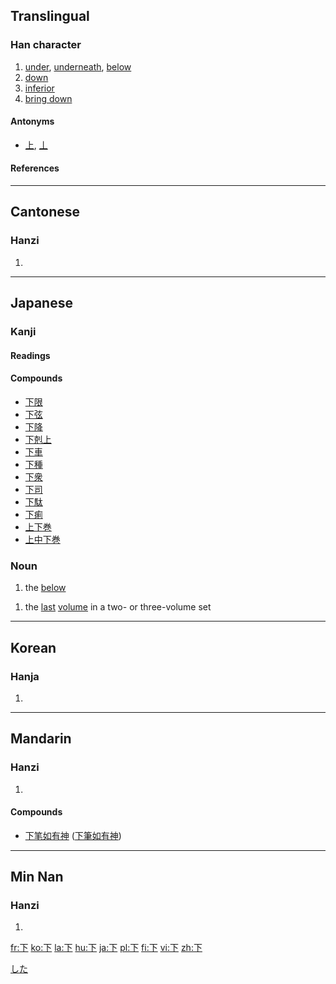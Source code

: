{{see|丅}}<!-- may be replaced by zh-forms -->
==Translingual==
{{stroke order|type=animate}}
{{stroke order|strokes=3}}
===Han character===
{{Han char|rn=1|rad=一|as=02|sn=3|four=1023<sub>0</sub>|canj=一卜 (MY)}}

# [[under]], [[underneath]], [[below]]
# [[down]]
# [[inferior]]
# [[bring down]]

====Antonyms====
*[[上]], [[丄]]

====References====
{{Han ref|kx=0076.100|dkj=00014|dj=0147.010|hdz=10007.010|uh=4E0B|ud=19979|bh=A455|bd=42069}}

----

==Cantonese==

===Hanzi===
{{yue-hanzi|jyut=|y=ha6, ha5}}

# {{defn|Cantonese}}

----

==Japanese==
[[Category:1000_Japanese_basic_words|した]]
===Kanji===
{{ja-kanji|grade=1|rs=一02}}

====Readings====
{{ja-readings|on=[[か]] (''ka''), [[げ]] (''ge'')|kun=[[した]] (''shita''), [[しも]] (''shimo''), [[もと]] (''moto''), [[さがる]] ([[下がる]], ''sagaru''), [[さげる]] ([[下げる]], ''sageru''), [[くだる]] ([[下る]], ''kudaru''), [[くだす]] ([[下す]], ''kudasu''), [[くださる]] ([[下さる]], ''kudasaru''), [[おりる]] ([[下りる]], ''oriru''), [[おろす]] ([[下ろす]], ''orosu)}}

====Compounds====
*[[下限]]
*[[下弦]]
*[[下降]]
*[[下剋上]]
*[[下車]]
*[[下種]]
*[[下衆]]
*[[下司]]
*[[下駄]]
*[[下痢]]
*[[上下巻]]
*[[上中下巻]]


===Noun===
{{ja-noun|k|hira=した|rom=shita}}

# the [[below]]
{{ja-noun|k|hira=げ|rom=ge|hidx=け'}}
# the [[last]] [[volume]] in a two- or three-volume set

----

==Korean==

===Hanja===
{{ko-hanja|hangeul=하|eumhun=아래|rv=ha|mr=ha}}

# {{defn|Korean}}

----

==Mandarin==

===Hanzi===
{{cmn-hanzi|pin=[[xià]] ([[xia4]])|wg=hsia<sup>4</sup>}}
# {{defn|Mandarin}}

====Compounds====
{{top2}}
*[[下笔如有神]] ([[下笔如有神|下筆如有神]])
{{mid2}}
{{bottom}}

----

==Min Nan==

===Hanzi===
{{nan-hanzi|poj=loke (loke<sup>7</sup>)}}

# {{defn|Min Nan}}

[[fr:下]]
[[ko:下]]
[[la:下]]
[[hu:下]]
[[ja:下]]
[[pl:下]]
[[fi:下]]
[[vi:下]]
[[zh:下]]